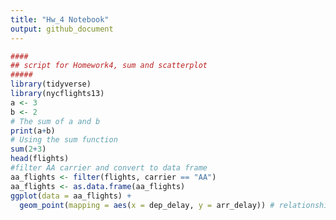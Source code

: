 ```yaml
---
title: "Hw_4 Notebook"
output: github_document
---
```


 

```r
####
## script for Homework4, sum and scatterplot 
#####
library(tidyverse)
library(nycflights13)
a <- 3
b <- 2
# The sum of a and b
print(a+b)
# Using the sum function 
sum(2+3)
head(flights)
#filter AA carrier and convert to data frame
aa_flights <- filter(flights, carrier == "AA")
aa_flights <- as.data.frame(aa_flights)
ggplot(data = aa_flights) +
  geom_point(mapping = aes(x = dep_delay, y = arr_delay)) # relationship between delay and arriver

```


